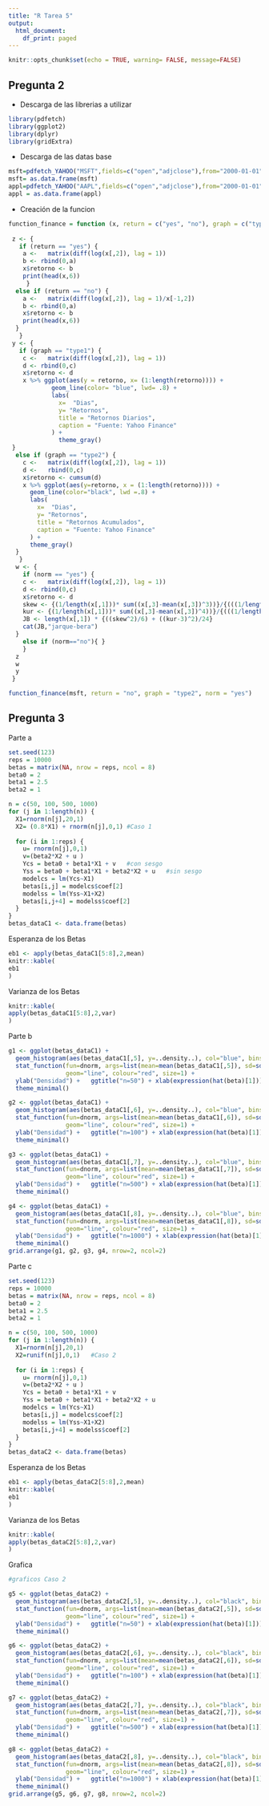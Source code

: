 ```yaml
---
title: "R Tarea 5"
output:
  html_document:
    df_print: paged
---
```


```r
knitr::opts_chunk$set(echo = TRUE, warning= FALSE, message=FALSE)

```


Pregunta 2
-----------------------------------------------------------------------


* Descarga de las librerias a utilizar 
```r
library(pdfetch)
library(ggplot2)
library(dplyr)
library(gridExtra)
```

* Descarga de las datas base

```r
msft=pdfetch_YAHOO("MSFT",fields=c("open","adjclose"),from="2000-01-01", to="2018-08-31", interval="1mo")
msft= as.data.frame(msft)
appl=pdfetch_YAHOO("AAPL",fields=c("open","adjclose"),from="2000-01-01", to="2018-08-31", interval="1mo")
appl = as.data.frame(appl)

```


* Creación de la funcion

```r

function_finance = function (x, return = c("yes", "no"), graph = c("type1", "type2"), norm = c("yes", "no")) {
 
 z <- { 
   if (return == "yes") { 
    a <-   matrix(diff(log(x[,2]), lag = 1))
    b <- rbind(0,a)
    x$retorno <- b
    print(head(x,6))
     }
  else if (return == "no") { 
    a <-   matrix(diff(log(x[,2]), lag = 1)/x[-1,2])
    b <- rbind(0,a)
    x$retorno <- b
    print(head(x,6))
  }
   }
 y <- { 
   if (graph == "type1") {
    c <-   matrix(diff(log(x[,2]), lag = 1))
    d <- rbind(0,c)
    x$retorno <- d
    x %>% ggplot(aes(y = retorno, x= (1:length(retorno)))) +
            geom_line(color= "blue", lwd= .8) +
            labs(
              x=  "Dias",
              y= "Retornos",
              title = "Retornos Diarios",
              caption = "Fuente: Yahoo Finance"
            ) +
              theme_gray()
 }
  else if (graph == "type2") {
    c <-   matrix(diff(log(x[,2]), lag = 1))
    d <-   rbind(0,c)
    x$retorno <- cumsum(d)
    x %>% ggplot(aes(y=retorno, x = (1:length(retorno)))) +
      geom_line(color="black", lwd =.8) +
      labs(
        x=  "Dias",
        y= "Retornos",
        title = "Retornos Acumulados",
        caption = "Fuente: Yahoo Finance"
      ) +
      theme_gray()
  } 
   }
  w <- {
    if (norm == "yes") {
    c <-   matrix(diff(log(x[,2]), lag = 1))
    d <- rbind(0,c)
    x$retorno <- d
    skew <- {(1/length(x[,1]))* sum((x[,3]-mean(x[,3])^3))}/{(((1/length(x[,1]))* sum((x[,3]-mean(x[,3])^2))))^(3/2)}
    kur <- {(1/length(x[,1]))* sum((x[,3]-mean(x[,3])^4))}/{(((1/length(x[,1]))* sum((x[,3]-mean(x[,3])^2))))^(2)}
    JB <- length(x[,1]) * {((skew^2)/6) + ((kur-3)^2)/24}
    cat(JB,"jarque-bera")
  } 
    else if (norm=="no"){ }
    }
  z
  w
  y
 }

function_finance(msft, return = "no", graph = "type2", norm = "yes")  

```

Pregunta 3
------------ 

Parte a 


```r
set.seed(123)
reps = 10000
betas = matrix(NA, nrow = reps, ncol = 8)
beta0 = 2
beta1 = 2.5
beta2 = 1

n = c(50, 100, 500, 1000) 
for (j in 1:length(n)) {
  X1=rnorm(n[j],20,1)
  X2= (0.8*X1) + rnorm(n[j],0,1) #Caso 1
  
  for (i in 1:reps) {
    u= rnorm(n[j],0,1)
    v=(beta2*X2 + u )
    Ycs = beta0 + beta1*X1 + v   #con sesgo
    Yss = beta0 + beta1*X1 + beta2*X2 + u   #sin sesgo
    modelcs = lm(Ycs~X1)  
    betas[i,j] = modelcs$coef[2]
    modelss = lm(Yss~X1+X2) 
    betas[i,j+4] = modelss$coef[2]
  }
}
betas_dataC1 <- data.frame(betas)

```

Esperanza de los Betas

```r
eb1 <- apply(betas_dataC1[5:8],2,mean)
knitr::kable(
eb1 
)
```

Varianza de los Betas

```r
knitr::kable(
apply(betas_dataC1[5:8],2,var)
)
```


Parte b

```r
g1 <- ggplot(betas_dataC1) + 
  geom_histogram(aes(betas_dataC1[,5], y=..density..), col="blue", bins = 30) +
  stat_function(fun=dnorm, args=list(mean=mean(betas_dataC1[,5]), sd=sd(betas_dataC1[,5])), 
                geom="line", colour="red", size=1) +
  ylab("Densidad") +   ggtitle("n=50") + xlab(expression(hat(beta)[1])) +
  theme_minimal()

g2 <- ggplot(betas_dataC1) + 
  geom_histogram(aes(betas_dataC1[,6], y=..density..), col="blue", bins = 30) +
  stat_function(fun=dnorm, args=list(mean=mean(betas_dataC1[,6]), sd=sd(betas_dataC1[,6])), 
                geom="line", colour="red", size=1) +
  ylab("Densidad") +   ggtitle("n=100") + xlab(expression(hat(beta)[1])) +
  theme_minimal()

g3 <- ggplot(betas_dataC1) + 
  geom_histogram(aes(betas_dataC1[,7], y=..density..), col="blue", bins = 30) +
  stat_function(fun=dnorm, args=list(mean=mean(betas_dataC1[,7]), sd=sd(betas_dataC1[,7])), 
                geom="line", colour="red", size=1) +
  ylab("Densidad") +   ggtitle("n=500") + xlab(expression(hat(beta)[1])) +
  theme_minimal()

g4 <- ggplot(betas_dataC1) + 
  geom_histogram(aes(betas_dataC1[,8], y=..density..), col="blue", bins = 30) +
  stat_function(fun=dnorm, args=list(mean=mean(betas_dataC1[,8]), sd=sd(betas_dataC1[,8])), 
                geom="line", colour="red", size=1) +
  ylab("Densidad") +   ggtitle("n=1000") + xlab(expression(hat(beta)[1])) +
  theme_minimal()
grid.arrange(g1, g2, g3, g4, nrow=2, ncol=2)
```

Parte c 

```r
set.seed(123)
reps = 10000
betas = matrix(NA, nrow = reps, ncol = 8)
beta0 = 2
beta1 = 2.5
beta2 = 1

n = c(50, 100, 500, 1000)
for (j in 1:length(n)) {
  X1=rnorm(n[j],20,1)
  X2=runif(n[j],0,1)   #Caso 2
  
  for (i in 1:reps) {
    u= rnorm(n[j],0,1)
    v=(beta2*X2 + u )
    Ycs = beta0 + beta1*X1 + v 
    Yss = beta0 + beta1*X1 + beta2*X2 + u
    modelcs = lm(Ycs~X1)  
    betas[i,j] = modelcs$coef[2]
    modelss = lm(Yss~X1+X2) 
    betas[i,j+4] = modelss$coef[2]
  }
}
betas_dataC2 <- data.frame(betas)

```

Esperanza de los Betas

```r
eb1 <- apply(betas_dataC2[5:8],2,mean)
knitr::kable(
eb1 
)
```

Varianza de los Betas

```r
knitr::kable(
apply(betas_dataC2[5:8],2,var)
)
```

Grafica

```r
#graficos Caso 2

g5 <- ggplot(betas_dataC2) + 
  geom_histogram(aes(betas_dataC2[,5], y=..density..), col="black", bins = 30) +
  stat_function(fun=dnorm, args=list(mean=mean(betas_dataC2[,5]), sd=sd(betas_dataC2[,5])), 
                geom="line", colour="red", size=1) +
  ylab("Densidad") +   ggtitle("n=50") + xlab(expression(hat(beta)[1])) +
  theme_minimal()

g6 <- ggplot(betas_dataC2) + 
  geom_histogram(aes(betas_dataC2[,6], y=..density..), col="black", bins = 30) +
  stat_function(fun=dnorm, args=list(mean=mean(betas_dataC2[,6]), sd=sd(betas_dataC2[,6])), 
                geom="line", colour="red", size=1) +
  ylab("Densidad") +   ggtitle("n=100") + xlab(expression(hat(beta)[1])) +
  theme_minimal()

g7 <- ggplot(betas_dataC2) + 
  geom_histogram(aes(betas_dataC2[,7], y=..density..), col="black", bins = 30) +
  stat_function(fun=dnorm, args=list(mean=mean(betas_dataC2[,7]), sd=sd(betas_dataC2[,7])), 
                geom="line", colour="red", size=1) +
  ylab("Densidad") +   ggtitle("n=500") + xlab(expression(hat(beta)[1])) +
  theme_minimal()

g8 <- ggplot(betas_dataC2) + 
  geom_histogram(aes(betas_dataC2[,8], y=..density..), col="black", bins = 30) +
  stat_function(fun=dnorm, args=list(mean=mean(betas_dataC2[,8]), sd=sd(betas_dataC2[,8])), 
                geom="line", colour="red", size=1) +
  ylab("Densidad") +   ggtitle("n=1000") + xlab(expression(hat(beta)[1])) +
  theme_minimal()
grid.arrange(g5, g6, g7, g8, nrow=2, ncol=2)
```



